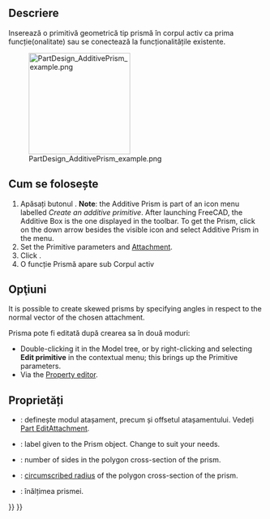 <languages/>

{{Docnav
|[[PartDesign_AdditiveTorus|Additive torus]]
|[[PartDesign_AdditiveWedge|Additive wedge]]
|[[PartDesign_Workbench|PartDesign]]
|IconL=PartDesign_AdditiveTorus.svg
|IconR=PartDesign_AdditiveWedge.svg
|IconC=Workbench_PartDesign.svg
}}

<div class="mw-translate-fuzzy">
{{GuiCommand|Name=PartDesign AdditivePrism|Workbenches=[[PartDesign Workbench|PartDesign]]|MenuLocation=Part Design → Create an additive primitive → Additive Prism|Shortcut=|SeeAlso=[[PartDesign CompPrimitiveAdditive]]}}
</div>

<span id="Description"></span>
==Descriere==

Inserează o primitivă geometrică tip prismă în corpul activ ca prima funcție(onalitate) sau se conectează la funcționalitățile  existente.

[[File:PartDesign_AdditivePrism_example.png|200px]]

<span id="Usage"></span>
<div class="mw-translate-fuzzy">
== Cum se folosește ==
</div>

<div class="mw-translate-fuzzy">
# Apăsați butonul {{KEY|[[Image:PartDesign AdditivePrism.png|24px]] '''Additive Prism'''}}. '''Note''': the Additive Prism is part of an icon menu labelled ''Create an additive primitive''. After launching FreeCAD, the Additive Box is the one displayed in the toolbar. To get the Prism, click on the down arrow besides the visible icon and select Additive Prism in the menu.
# Set the Primitive parameters and [[Part_EditAttachment|Attachment]].
# Click {{KEY|OK}}.
# O funcție Prismă apare sub Corpul activ
</div>

<span id="Options"></span>
== Opţiuni ==

It is possible to create skewed prisms by specifying angles in respect to the normal vector of the chosen attachment.

<div class="mw-translate-fuzzy">
Prisma pote fi editată după crearea sa în două moduri:
* Double-clicking it in the Model tree, or by right-clicking and selecting '''Edit primitive''' in the contextual menu; this brings up the Primitive parameters.
* Via the [[Property editor]].
</div>

<span id="Properties"></span>
==Proprietăți==

<div class="mw-translate-fuzzy">
* {{PropertyData|Attachment}}: definește modul atașament, precum și offsetul atașamentului. Vedeți [[Part EditAttachment]].
* {{PropertyData|Label}}: label given to the Prism object. Change to suit your needs.
* {{PropertyData|Polygon}}: number of sides in the polygon cross-section of the prism.
* {{PropertyData|Circumradius}}: [https://en.wikipedia.org/wiki/Circumscribed_circle circumscribed radius] of the polygon cross-section of the prism.
* {{PropertyData|Height}}: înălțimea prismei.
</div>


{{Docnav
|[[PartDesign_AdditiveTorus|Additive torus]]
|[[PartDesign_AdditiveWedge|Additive wedge]]
|[[PartDesign_Workbench|PartDesign]]
|IconL=PartDesign_AdditiveTorus.svg
|IconR=PartDesign_AdditiveWedge.svg
|IconC=Workbench_PartDesign.svg
}}

{{PartDesign_Tools_navi{{#translation:}}}}
{{Userdocnavi{{#translation:}}}}